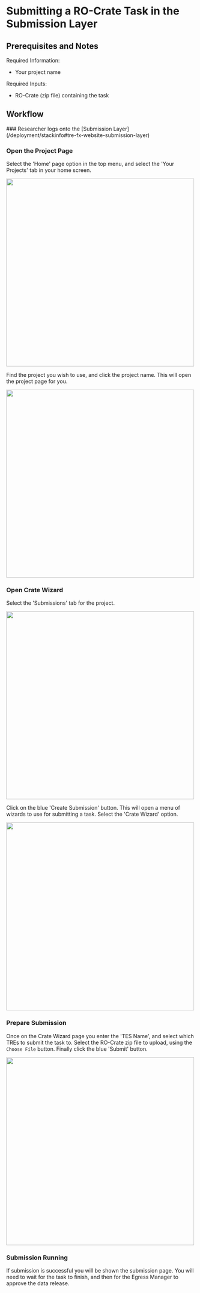 
# Submitting a RO-Crate Task in the Submission Layer

## Prerequisites and Notes

Required Information:
- Your project name

Required Inputs:
- RO-Crate (zip file) containing the task

## Workflow

<Steps>
### Researcher logs onto the [Submission Layer](/deployment/stackinfo#tre-fx-website-submission-layer)

### Open the Project Page

Select the 'Home' page option in the top menu,
and select the 'Your Projects' tab in your home screen.

<img src="/images/TREFX_UserProjects.png" width="500"></img>

Find the project you wish to use, and click the project name.
This will open the project page for you.

<img src="/images/TREFX_ProjectPageMenu.png" width="500"></img>

### Open Crate Wizard

Select the 'Submissions' tab for the project.

<img src="/images/TREFX_ProjectSubmissions.png" width="500"></img>

Click on the blue 'Create Submission' button.
This will open a menu of wizards to use for submitting a task.
Select the 'Crate Wizard' option.

<img src="/images/TREFX_CrateWizardLink.png" width="500"></img>

### Prepare Submission

Once on the Crate Wizard page you enter the 'TES Name',
and select which TREs to submit the task to.
Select the RO-Crate zip file to upload, using the `Choose File` button.
Finally click the blue 'Submit' button.

<img src="/images/submission.png" width="500"></img>

### Submission Running

If submission is successful you will be shown the submission page.
You will need to wait for the task to finish,
and then for the Egress Manager to approve the data release.


</Steps>

